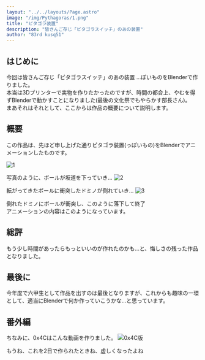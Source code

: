 ```yaml
---
layout: "../../layouts/Page.astro"
image: "/img/Pythagoras/1.png"
title: "ピタゴラ装置"
description: "皆さんご存じ「ピタゴラスイッチ」のあの装置"
author: "83rd kusq51"
---
```

## はじめに
今回は皆さんご存じ「ピタゴラスイッチ」のあの装置
...ぽいものをBlenderで作りました。<br/>
本当は3Dプリンターで実物を作りたかったのですが、時間の都合上、やむを得ずBlenderで動かすことになりました(最後の文化祭でもやらかす部長さん)。<br/>
まあそれはそれとして、ここからは作品の概要について説明します。
## 概要
この作品は、先ほど申し上げた通りピタゴラ装置(っぽいもの)をBlenderでアニメーションしたものです。

![1](/img/Pythagoras/1.png)

写真のように、ボールが坂道を下っていき...
![2](/img/Pythagoras/2.png)

転がってきたボールに衝突したドミノが倒れていき...
![3](/img/Pythagoras/3.png)

倒れたドミノにボールが衝突し、このように落下して終了<br/>
アニメーションの内容はこのようになっています。
## 総評
もう少し時間があったらもっといいのが作れたのかも...と、悔しさの残った作品となりました。
## 最後に
今年度で六甲生として作品を出すのは最後となりますが、これからも趣味の一環として、適当にBlenderで何か作っていこうかな...と思っています。

## 番外編
ちなみに、0x4Cはこんな動画を作りました。
![0x4C版](/img/Pythagoras/pythagoras_0x4c.avif)

もうね、これを2日で作られたときね、虚しくなったよね